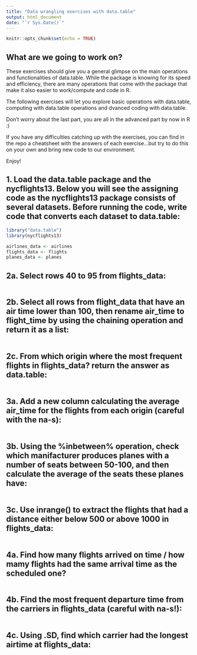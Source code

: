 ```yaml
---
title: "Data wrangling exercises with data.table"
output: html_document
date: "`r Sys.Date()`"
---
```


```r
knitr::opts_chunk$set(echo = TRUE)
```

## What are we going to work on?

These exercises should give you a general glimpse on the main operations and functionalities of data.table. While the package is knowing for its speed and efficiency, there are many operations that come with the package that make it also easier to work/compute and code in R.

The following exercises will let you explore basic operations with data.table, computing with data.table operations and dvanced coding with data.table.

Don't worry about the last part, you are all in the advanced part by now in R :)

If you have any difficulties catching up with the exercises, you can find in the repo a cheatsheet with the answers of each exercise...but try to do this on your own and bring new code to our environment.

Enjoy!

## 1. Load the data.table package and the nycflights13. Below you will see the assigning code as the nycflights13 package consists of several datasets. Before running the code, write code that converts each dataset to data.table:
```r
library("data.table")
library(nycflights13)

airlines_data <- airlines
flights_data <- flights
planes_data <- planes

```


## 2a. Select rows 40 to 95 from flights_data:


```r


```


## 2b. Select all rows from flight_data that have an air time lower than 100, then rename air_time to flight_time by using the chaining operation and return it as a list:


```r


```


## 2c. From which origin where the most frequent flights in flights_data? return the answer as data.table:


```r


```


## 3a. Add a new column calculating the average air_time for the flights from each origin (careful with the na-s):


```r


```


## 3b. Using the %inbetween% operation, check which manifacturer produces planes with a number of seats between 50-100, and then calculate the average of the seats these planes have: 


```r


```


## 3c. Use inrange() to extract the flights that had a distance either below 500 or above 1000 in flights_data:


```r


```


## 4a. Find how many flights arrived on time / how mamy flights had the same arrival time as the scheduled one?


```r


```



## 4b. Find the most frequent departure time from the carriers in flights_data (careful with na-s!):


```r


```


## 4c. Using .SD, find which carrier had the longest airtime at flights_data:


```r

```

